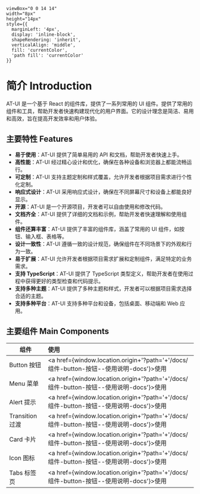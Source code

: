 
    viewBox="0 0 14 14" 
    width="8px" 
    height="14px" 
    style={{ 
      marginLeft: '4px',
      display: 'inline-block',
      shapeRendering: 'inherit',
      verticalAlign: 'middle',
      fill: 'currentColor',
      'path fill': 'currentColor'
    }}
>
  <path d="m11.1 7.35-5.5 5.5a.5.5 0 0 1-.7-.7L10.04 7 4.9 1.85a.5.5 0 1 1 .7-.7l5.5 5.5c.2.2.2.5 0 .7Z" />
</svg>


<Meta title="起步/Intro 简介" />

# 简介 Introduction
AT-UI 是一个基于 React 的组件库，提供了一系列常用的 UI 组件。提供了常用的组件和工具，帮助开发者快速构建现代化的用户界面。它的设计理念是简洁、易用和高效，旨在提高开发效率和用户体验。
## 主要特性 Features
- **易于使用**：AT-UI 提供了简单易用的 API 和文档，帮助开发者快速上手。
- **高性能**：AT-UI 经过精心设计和优化，确保在各种设备和浏览器上都能流畅运行。
- **可定制**：AT-UI 支持主题定制和样式覆盖，允许开发者根据项目需求进行个性化定制。
- **响应式设计**：AT-UI 采用响应式设计，确保在不同屏幕尺寸和设备上都能良好显示。
- **开源**：AT-UI 是一个开源项目，开发者可以自由使用和修改代码。
- **文档齐全**：AT-UI 提供了详细的文档和示例，帮助开发者快速理解和使用组件。
- **组件还算丰富**：AT-UI 提供了丰富的组件库，涵盖了常用的 UI 组件，如按钮、输入框、表格等。
- **设计一致性**：AT-UI 遵循一致的设计规范，确保组件在不同场景下的外观和行为一致。
- **易于扩展**：AT-UI 允许开发者根据项目需求扩展和定制组件，满足特定的业务需求。
- **支持 TypeScript**：AT-UI 提供了 TypeScript 类型定义，帮助开发者在使用过程中获得更好的类型检查和代码提示。
- **支持多种主题**：AT-UI 提供了多种主题和样式，开发者可以根据项目需求选择合适的主题。
- **支持多种平台**：AT-UI 支持多种平台和设备，包括桌面、移动端和 Web 应用。

## 主要组件 Main Components

| 组件 | 使用  |
| - | :- |
| Button 按钮 | <a href={window.location.origin+'?path='+'/docs/组件-button-按钮--使用说明-docs'}>使用</a> |
| Menu 菜单 | <a href={window.location.origin+'?path='+'/docs/组件-button-按钮--使用说明-docs'}>使用</a> |
| Alert 提示 | <a href={window.location.origin+'?path='+'/docs/组件-button-按钮--使用说明-docs'}>使用</a> |
| Transition 过渡 | <a href={window.location.origin+'?path='+'/docs/组件-button-按钮--使用说明-docs'}>使用</a> |
| Card 卡片 | <a href={window.location.origin+'?path='+'/docs/组件-button-按钮--使用说明-docs'}>使用</a> |
| Icon 图标 | <a href={window.location.origin+'?path='+'/docs/组件-button-按钮--使用说明-docs'}>使用</a> |
| Tabs 标签页 | <a href={window.location.origin+'?path='+'/docs/组件-button-按钮--使用说明-docs'}>使用</a> |


<style>
  {`

  `}
</style>
